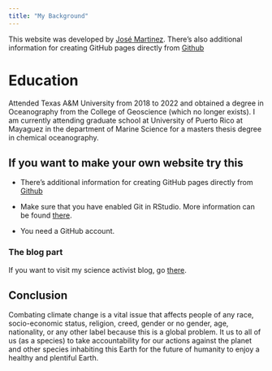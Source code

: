 ```yaml
---
title: "My Background"
---
```


This website was developed by [José Martinez](https://jmartinez2k.github.io/). There's also additional information for creating GitHub pages directly from [Github](https://pages.github.com/)

# Education

Attended Texas A&M University from 2018 to 2022 and obtained a degree in Oceanography from the College of Geoscience (which no longer exists). I am currently attending graduate school at University of Puerto Rico at Mayaguez in the department of Marine Science for a masters thesis degree in chemical oceanography. 


## If you want to make your own website try this 

- There's additional information for creating GitHub pages directly from [Github](https://pages.github.com/)

- Make sure that you have enabled Git in RStudio. More information can be found [there](https://privefl.github.io/advr38book/good-practices.html#git).

- You need a GitHub account.


### The blog part

If you want to visit my science activist blog, go [there](https://github.com/privefl/jekyll-now-r-template).

## Conclusion

Combating climate change is a vital issue that affects people of any race, socio-economic status, religion, creed, gender or no gender, age, nationality, or any other label because this is a global problem. It us to all of us (as a species) to take accountability for our actions against the planet and other species inhabiting this Earth for the future of humanity to enjoy a healthy and plentiful Earth.
